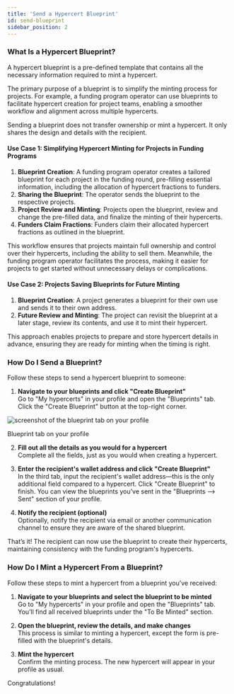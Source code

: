 ```yaml
---
title: 'Send a Hypercert Blueprint'
id: send-blueprint
sidebar_position: 2
---
```


### What Is a Hypercert Blueprint?

A hypercert blueprint is a pre-defined template that contains all the necessary information required to mint a hypercert.

The primary purpose of a blueprint is to simplify the minting process for projects. For example, a funding program operator can use blueprints to facilitate hypercert creation for project teams, enabling a smoother workflow and alignment across multiple hypercerts.

Sending a blueprint does not transfer ownership or mint a hypercert. It only shares the design and details with the recipient.

#### Use Case 1: Simplifying Hypercert Minting for Projects in Funding Programs

1. **Blueprint Creation**: A funding program operator creates a tailored blueprint for each project in the funding round, pre-filling essential information, including the allocation of hypercert fractions to funders.
2. **Sharing the Blueprint**: The operator sends the blueprint to the respective projects.
3. **Project Review and Minting**: Projects open the blueprint, review and change the pre-filled data, and finalize the minting of their hypercerts.
4. **Funders Claim Fractions**: Funders claim their allocated hypercert fractions as outlined in the blueprint.

This workflow ensures that projects maintain full ownership and control over their hypercerts, including the ability to sell them. Meanwhile, the funding program operator facilitates the process, making it easier for projects to get started without unnecessary delays or complications.

#### Use Case 2: Projects Saving Blueprints for Future Minting

1. **Blueprint Creation**: A project generates a blueprint for their own use and sends it to their own address.
2. **Future Review and Minting**: The project can revisit the blueprint at a later stage, review its contents, and use it to mint their hypercert.

This approach enables projects to prepare and store hypercert details in advance, ensuring they are ready for minting when the timing is right.

### How Do I Send a Blueprint?

Follow these steps to send a hypercert blueprint to someone:

1. **Navigate to your blueprints and click "Create Blueprint"**  
   Go to "My hypercerts" in your profile and open the "Blueprints" tab. Click the "Create Blueprint" button at the top-right corner.

<div style={{textAlign: 'center'}}>
    <img src="/img/screenshots/profile-blueprint.png" alt="screenshot of the blueprint tab on your profile" style={{ maxWidth: '700px', width: '100%' }}/>
  <p style={{ marginTop: '6px', fontStyle: 'italic' }}>Blueprint tab on your profile</p>
</div>

2. **Fill out all the details as you would for a hypercert**  
   Complete all the fields, just as you would when creating a hypercert.

3. **Enter the recipient's wallet address and click "Create Blueprint"**  
   In the third tab, input the recipient's wallet address—this is the only additional field compared to a hypercert. Click "Create Blueprint" to finish. You can view the blueprints you’ve sent in the "Blueprints --> Sent" section of your profile.

4. **Notify the recipient (optional)**  
   Optionally, notify the recipient via email or another communication channel to ensure they are aware of the shared blueprint.

That’s it! The recipient can now use the blueprint to create their hypercerts, maintaining consistency with the funding program's hypercerts.

### How Do I Mint a Hypercert From a Blueprint?

Follow these steps to mint a hypercert from a blueprint you’ve received:

1. **Navigate to your blueprints and select the blueprint to be minted**  
   Go to "My hypercerts" in your profile and open the "Blueprints" tab. You’ll find all received blueprints under the "To Be Minted" section.

2. **Open the blueprint, review the details, and make changes**  
   This process is similar to minting a hypercert, except the form is pre-filled with the blueprint's details.

3. **Mint the hypercert**  
   Confirm the minting process. The new hypercert will appear in your profile as usual.

Congratulations!